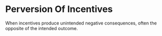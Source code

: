 # Perversion Of Incentives

When incentives produce unintended negative consequences, often the opposite of the intended outcome.